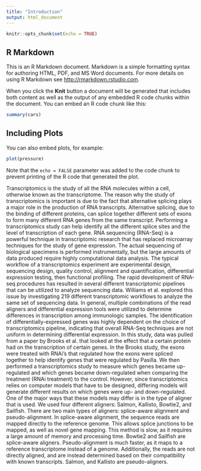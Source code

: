 ```yaml
---
title: "Introduction"
output: html_document
---
```


```r
knitr::opts_chunk$set(echo = TRUE)
```

## R Markdown

This is an R Markdown document. Markdown is a simple formatting syntax for authoring HTML, PDF, and MS Word documents. For more details on using R Markdown see <http://rmarkdown.rstudio.com>.

When you click the **Knit** button a document will be generated that includes both content as well as the output of any embedded R code chunks within the document. You can embed an R code chunk like this:

```r
summary(cars)
```

## Including Plots

You can also embed plots, for example:

```r
plot(pressure)
```

Note that the `echo = FALSE` parameter was added to the code chunk to prevent printing of the R code that generated the plot.


Transcriptomics is the study of all the RNA molecules within a cell, otherwise known as the transcriptome. The reason why the study of transcriptomics is important is due to the fact that alternative splicing plays a major role in the production of RNA transcripts. Alternative splicing, due to the binding of different proteins, can splice together different sets of exons to form many different RNA genes from the same transcript. Performing a transcriptomics study can help identify all the different splice sites and the level of transcription of each gene. 
RNA sequencing (RNA-Seq) is a powerful technique in transcriptomic research that has replaced microarray techniques for the study of gene expression. The actual sequencing of biological specimens is performed instrumentally, but the large amounts of data produced require highly computational data analysis. The typical workflow of a transcriptomics experiment are experimental design, sequencing design, quality control, alignment and quantification, differential expression testing, then functional profiling. The rapid development of RNA-seq procedures has resulted in several different transcriptomic pipelines that can be utilized to analyze sequencing data. Williams et al. explored this issue by investigating 219 different transcriptomic workflows to analyze the same set of sequencing data. In general, multiple combinations of the read aligners and differential expression tools were utilized to determine differences in transcription among immunologic samples. The identification of differentially-expressed genes was highly dependent on the choice of transcriptomics pipeline, indicating that overall RNA-Seq techniques are not uniform in determining differential expression. 
In this study, data was pulled from a paper by Brooks et al. that looked at the effect that a certain protein had on the transcription of certain genes. In the Brooks study, the exons were treated with RNAi’s that regulated how the exons were spliced together to help identify genes that were regulated by Pasilla. We then performed a transcriptomics study to measure which genes became up-regulated and which genes became down-regulated when comparing the treatment (RNAi treatment) to the control. However, since transcriptomics relies on computer models that have to be designed, differing models will generate different results on which genes were up- and down-regulated. 
One of the major ways that these models may differ is in the type of aligner that is used. We used four different aligners: Salmon, Kallisto, Bowtie2, and Sailfish. There are two main types of aligners: splice-aware alignment and pseudo-alignment. In splice-aware alignment, the sequence reads are mapped directly to the reference genome. This allows splice junctions to be mapped, as well as novel gene mapping. This method is slow, as it requires a large amount of memory and processing time. Bowtie2 and Sailfish are splice-aware aligners. Pseudo-alignment is much faster, as it maps to a reference transcriptome instead of a genome. Additionally, the reads are not directly aligned, and are instead determined based on their compatibility with known transcripts. Salmon, and Kallisto are pseudo-aligners.
